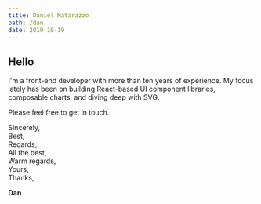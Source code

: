 ```yaml
---
title: Daniel Matarazzo 
path: /dan
date: 2019-10-19
---
```

## Hello

I'm a front-end developer with more than ten years of experience.
My focus lately has been on building React-based UI component libraries, composable charts,
and diving deep with SVG.

Please feel free to get in touch.

Sincerely,  
Best,  
Regards,  
All the best,  
Warm regards,  
Yours,  
Thanks,  

**Dan**

